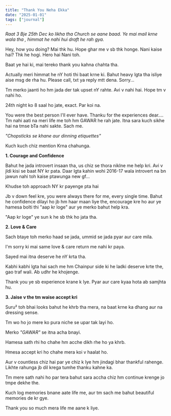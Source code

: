 ```yaml
---
title: "Thank You Neha Ekka"
date: "2025-01-01"
tags: ["journal"]
---
```


_Raat 3 Bje 25th Dec ko likha tha Church se aane baad. Ye mai mail krne wala tha , himmat he nahi hui draft he rah gya._

Hey, how you doing? Mai thk hu. Hope ghar me v sb thk honge. Nani kaise hai? Thk he hogi. Hero hai Nani toh.

Baat ye hai ki, mai tereko thank you kahna chahta tha.

Actually meri himmat he nY hoti thi baat krne ki. Bahut heavy lgta tha isliye aise msg de rha hu. Please call, txt ya reply mtt dena. Sorry...

Tm merko jaanti ho hm jada der tak upset nY rahte. Avi v nahi hai. Hope tm v nahi ho.

24th night ko 8 saal ho jate, exact. Par koi na.

You were the best person I'll ever have. Thanku for the experiences dear.... Tm nahi aati na meri life me toh hm GAWAR he rah jate. Itna sara kuch sikhe hai na tmse bTa nahi sakte. Sach me.

_"Chopsticks se khane aur dinning etiquettes"_

Kuch kuch chiz mention Krna chahunga.

**1. Courage and Confidence**

Bahut he jada introvert insaan tha, us chiz se thora niklne me help kri. Avi v jldi kisi se baat NY kr pata.
Daar lgta kahin wohi 2016-17 wala introvert na bn jawun nahi toh kaise ptawunga new gf...

Khudse toh approach NY kr payenge pta hai

Jb v down feel kre, you were always there for me, every single time. Bahut he confidence dilayi ho jb hm haar maan liye the, encourage kre ho aur ye hamesa bolti thi "aap kr loge" aur ye merko bahut help kra.

"Aap kr loge" ye sun k he sb thk ho jata tha.

**2. Love & Care**

Sach btaye toh merko haad se jada, ummid se jada pyar aur care mila.

I'm sorry ki mai same love & care return me nahi kr paya.

Sayed mai itna deserve he nY krta tha.

Kabhi kabhi lgta hai sach me hm Chainpur side ki he ladki deserve krte the, gao traf wali. Ab udhr he khojenge.

Thank you ye sb experience krane k lye. Pyar aur care kyaa hota ab samjhta hu.

**3. Jaise v the tm waise accept kri**

Suru² toh bhai looks bahut he khrb tha mera, na baat krne ka dhang aur na dressing sense.

Tm wo ho jo mere ko pura niche se upar tak layi ho.

Merko _"GAWAR"_ se itna acha bnayi.

Hamesa sath rhi ho chahe hm acche dikh rhe ho ya khrb.

Hmesa accept kri ho chahe mera koi v haalat ho.

Aur v countless chiz hai par ye chiz k lye hm jindagi bhar thankful rahenge. Likhte rahunga jb dil krega tumhe thanku kahne ka.

Tm mere sath nahi ho par tera bahut sara accha chiz hm continue krenge jo tmpe dekhe the.

Kuch log memories bnane aate life me, aur tm sach me bahut beautiful memories de kr gye.

Thank you so much mera life me aane k liye.
